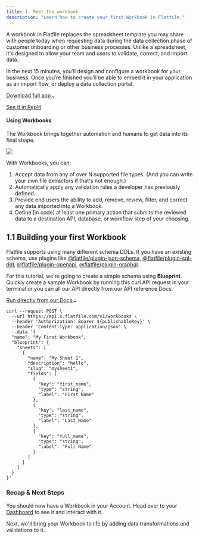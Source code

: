 ```yaml
---
title: 1. Meet the workbook
description: "Learn how to create your first Workbook in Flatfile."
---
```

A workbook in Flatfile replaces the spreadsheet template you may share 
with people today when requesting data during the data collection phase 
of customer onboarding or other business processes. Unlike a spreadsheet, 
it's designed to allow your team and users to validate, correct, and import data.


In the next 15 minutes, you’ll design and configure a workbook 
for your business. Once you’re finished you’ll be able to embed it in your application 
as an import flow, or deploy a data collection portal.



<a target="_blank" class="group px-4 py-1.5 relative inline-flex items-center rounded-full shadow-sm text-sm font-medium" 
href="https://github.com/FlatFilers">
    <span class="absolute inset-0 bg-primary-dark rounded-full group-hover:opacity-[0.9]"></span>
    <span class="z-10 mr-2 text-white">Download full app</span>
    <svg width="6" height="3" class="h-2 overflow-visible -rotate-90 text-white" aria-hidden="true"><path d="M0 0L3 3L6 0" fill="none" stroke="currentColor" stroke-width="1.5" stroke-linecap="round"></path></svg>
</a>

<a target="_blank" href="https://replit.com/@AshleyMulligan/BogusFinancialAssembler#index.ts" class="font-medium hover:text-primary dark:hover:text-primary-light py-1.5 mx-4">See it in Replit</a>


#### Using Workbooks

The Workbook brings together automation and humans to get data into its final shape. 

<img src="../images/quickstart/workbook.png" caption="The Flatfile Workbook"/>

With Workbooks, you can:
1. Accept data from any of over N supported file types. (And you can write your own file extractors if that's not enough.)
2. Automatically apply any validation rules a developer has previously defined.
3. Provide end users the ability to add, remove, review, filter, and correct any data imported into a Workbook.
4. Define [in code] at least one primary action that submits the reviewed data to a destination API, database, or workflow step of your choosing.


## 1.1 Building your first Workbook

Flatfile supports using many different schema DDLs. If you have an existing schema, use plugins like
  [@flatfile/plugin-json-schema](hello.com), [@flatfile/plugin-sql-ddl](hello.com), [@flatfile/plugin-openapi](hello.com), [@flatfile/plugin-graphql](hello.com).
  
  For this tutorial, we're going to create a simple schema using <Tooltip tip="Learn more about Blueprint">**Blueprint**</Tooltip>. Quickly create a sample Workbook by running this curl API request in your terminal or you can all our API directly from our API reference Docs.

<a target="_blank" class="group px-4 py-1.5 relative inline-flex items-center rounded-full shadow-sm text-sm font-medium" 
href="https://flatfile.stoplight.io/docs/v10/branches/ashley-mulligan-sample-workbook/tjt005wdogklo-create-a-sample-workbook">
    <span class="absolute inset-0 bg-primary-dark rounded-full group-hover:opacity-[0.9]"></span>
    <span class="z-10 mr-2 text-white">Run directly from our Docs</span>
    <svg width="6" height="3" class="h-2 overflow-visible -rotate-90 text-white" aria-hidden="true"><path d="M0 0L3 3L6 0" fill="none" stroke="currentColor" stroke-width="1.5" stroke-linecap="round"></path></svg>
</a>

```shell
curl --request POST \
  --url https://api.x.flatfile.com/v1/workbooks \
  --header 'Authorization: Bearer ${publishableKey}' \
  --header 'Content-Type: application/json' \
  --data '{
  "name": "My First Workbook",
  "blueprint": {
    "sheets": [
      {
        "name": "My Sheet 1",
        "description": "hello",
        "slug": "mysheet1",
        "fields": [
          {
            "key": "first_name",
            "type": "string",
            "label": "First Name"
          },
          {
            "key": "last_name",
            "type": "string",
            "label": "Last Name"
          },
          {
            "key": "full_name",
            "type": "string",
            "label": "Full Name"
          }
        ]
      }
    ]
  }
}'
```

### Recap & Next Steps
You should now have a Workbook in your Account. Head over to your [Dashboard](https://dashboard.flatfile.com) to see it and interact with it. 

Next, we'll bring your Workbook to life by adding data transformations and validations to it. 

